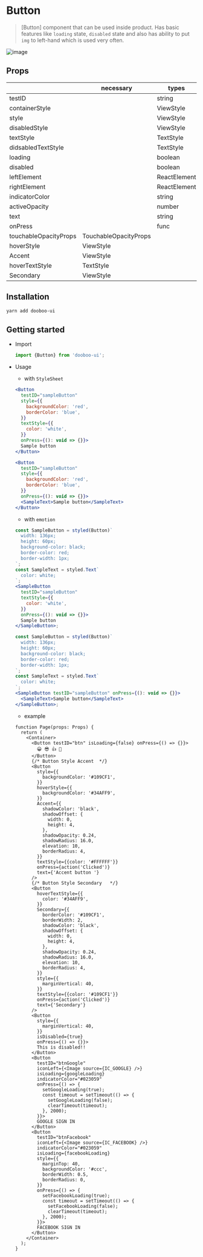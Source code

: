 
<Meta title="Components/Button" />

# Button

> [Button] component that can be used inside product. Has basic features like `loading` state, `disabled` state and also has ability to put `img` to left-hand which is used very often.

![image](https://user-images.githubusercontent.com/34743425/87122708-6a3b4500-c2c0-11ea-985c-a77a1fa90e8d.png)

## Props

|                       | necessary             | types        | default   |
| --------------------- | --------------------- | ------------ | --------- |
| testID                |                       | string       |           |
| containerStyle        |                       | ViewStyle    |           |
| style                 |                       | ViewStyle    |           |
| disabledStyle         |                       | ViewStyle    |           |
| textStyle             |                       | TextStyle    |           |
| didsabledTextStyle    |                       | TextStyle    |           |
| loading               |                       | boolean      |           |
| disabled              |                       | boolean      |           |
| leftElement           |                       | ReactElement |           |
| rightElement          |                       | ReactElement |           |
| indicatorColor        |                       | string       | '#ffffff' |
| activeOpacity         |                       | number       | 0.5       |
| text                  |                       | string       |           |
| onPress               |                       | func         |           |
| touchableOpacityProps | TouchableOpacityProps |              |
| hoverStyle            | ViewStyle             |              |
| Accent                | ViewStyle             |              |
| hoverTextStyle        | TextStyle             |              |
| Secondary             | ViewStyle             |              |

## Installation

```sh
yarn add dooboo-ui
```

## Getting started

- Import

  ```javascript
  import {Button} from 'dooboo-ui';
  ```

- Usage

  - with `StyleSheet`

  ```jsx
  <Button
    testID="sampleButton"
    style={{
      backgroundColor: 'red',
      borderColor: 'blue',
    }}
    textStyle={{
      color: 'white',
    }}
    onPress={(): void => {}}>
    Sample button
  </Button>
  ```

  ```jsx
  <Button
    testID="sampleButton"
    style={{
      backgroundColor: 'red',
      borderColor: 'blue',
    }}
    onPress={(): void => {}}>
    <SampleText>Sample button</SampleText>
  </Button>
  ```

  - with `emotion`

  ```jsx
  const SampleButton = styled(Button)`
    width: 136px;
    height: 60px;
    background-color: black;
    border-color: red;
    border-width: 1px;
  `;
  const SampleText = styled.Text`
    color: white;
  `;
  <SampleButton
    testID="sampleButton"
    textStyle={{
      color: 'white',
    }}
    onPress={(): void => {}}>
    Sample button
  </SampleButton>;
  ```

  ```jsx
  const SampleButton = styled(Button)`
    width: 136px;
    height: 60px;
    background-color: black;
    border-color: red;
    border-width: 1px;
  `;
  const SampleText = styled.Text`
    color: white;
  `;
  <SampleButton testID="sampleButton" onPress={(): void => {}}>
    <SampleText>Sample button</SampleText>
  </SampleButton>;
  ```

  - example

  ```tsx
  function Page(props: Props) {
    return (
      <Container>
        <Button testID="btn" isLoading={false} onPress={() => {}}>
          😀 😎 👍 💯
        </Button>
        {/* Button Style Accent  */}
        <Button
          style={{
            backgroundColor: '#109CF1',
          }}
          hoverStyle={{
            backgroundColor: '#34AFF9',
          }}
          Accent={{
            shadowColor: 'black',
            shadowOffset: {
              width: 0,
              height: 4,
            },
            shadowOpacity: 0.24,
            shadowRadius: 16.0,
            elevation: 10,
            borderRadius: 4,
          }}
          textStyle={{color: '#FFFFFF'}}
          onPress={action('Clicked')}
          text={'Accent button '}
        />
        {/* Button Style Secondary   */}
        <Button
          hoverTextStyle={{
            color: '#34AFF9',
          }}
          Secondary={{
            borderColor: '#109CF1',
            borderWidth: 2,
            shadowColor: 'black',
            shadowOffset: {
              width: 0,
              height: 4,
            },
            shadowOpacity: 0.24,
            shadowRadius: 16.0,
            elevation: 10,
            borderRadius: 4,
          }}
          style={{
            marginVertical: 40,
          }}
          textStyle={{color: '#109CF1'}}
          onPress={action('Clicked')}
          text={'Secondary'}
        />
        <Button
          style={{
            marginVertical: 40,
          }}
          isDisabled={true}
          onPress={() => {}}>
          This is disabled!!
        </Button>
        <Button
          testID="btnGoogle"
          iconLeft={<Image source={IC_GOOGLE} />}
          isLoading={googleLoading}
          indicatorColor="#023059"
          onPress={() => {
            setGoogleLoading(true);
            const timeout = setTimeout(() => {
              setGoogleLoading(false);
              clearTimeout(timeout);
            }, 2000);
          }}>
          GOOGLE SIGN IN
        </Button>
        <Button
          testID="btnFacebook"
          iconLeft={<Image source={IC_FACEBOOK} />}
          indicatorColor="#023059"
          isLoading={facebookLoading}
          style={{
            marginTop: 40,
            backgroundColor: '#ccc',
            borderWidth: 0.5,
            borderRadius: 0,
          }}
          onPress={() => {
            setFacebookLoading(true);
            const timeout = setTimeout(() => {
              setFacebookLoading(false);
              clearTimeout(timeout);
            }, 2000);
          }}>
          FACEBOOK SIGN IN
        </Button>
      </Container>
    );
  }
  ```
